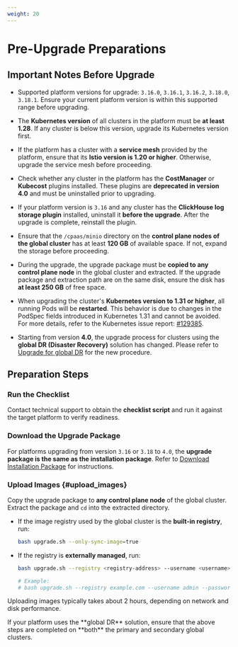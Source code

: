 ```yaml
---
weight: 20
---
```

# Pre-Upgrade Preparations

## Important Notes Before Upgrade

* Supported platform versions for upgrade: `3.16.0`, `3.16.1`, `3.16.2`, `3.18.0`, `3.18.1`.
  Ensure your current platform version is within this supported range before upgrading.

* The **Kubernetes version** of all clusters in the platform must be **at least 1.28**.
  If any cluster is below this version, upgrade its Kubernetes version first.

* If the platform has a cluster with a **service mesh** provided by the platform, ensure that its **Istio version is 1.20 or higher**. Otherwise, upgrade the service mesh before proceeding.

* Check whether any cluster in the platform has the **CostManager** or **Kubecost** plugins installed. These plugins are **deprecated in version 4.0** and must be uninstalled prior to upgrading.

* If your platform version is `3.16` and any cluster has the **ClickHouse log storage plugin** installed, uninstall it **before the upgrade**. After the upgrade is complete, reinstall the plugin.

* Ensure that the `/cpaas/minio` directory on the **control plane nodes of the global cluster** has at least **120 GB** of available space.
  If not, expand the storage before proceeding.

* During the upgrade, the upgrade package must be **copied to any control plane node** in the global cluster and extracted.
  If the upgrade package and extraction path are on the same disk, ensure the disk has **at least 250 GB** of free space.

* When upgrading the cluster's **Kubernetes version to 1.31 or higher**, all running Pods will be **restarted**. This behavior is due to changes in the PodSpec fields introduced in Kubernetes 1.31 and cannot be avoided. For more details, refer to the Kubernetes issue report: [#129385](https://github.com/kubernetes/kubernetes/issues/129385).

* Starting from version **4.0**, the upgrade process for clusters using the **global DR (Disaster Recovery)** solution has changed. Please refer to [Upgrade for global DR](./upgrade_dr.mdx) for the new procedure.

## Preparation Steps

<Steps>

### Run the Checklist

Contact technical support to obtain the **checklist script** and run it against the target platform to verify readiness.

### Download the Upgrade Package

For platforms upgrading from version `3.16` or `3.18` to `4.0`, the **upgrade package is the same as the installation package**.
Refer to [Download Installation Package](../install/prepare/download.mdx) for instructions.

### Upload Images \{#upload_images}

Copy the upgrade package to **any control plane node** of the global cluster. Extract the package and `cd` into the extracted directory.

* If the image registry used by the global cluster is the **built-in registry**, run:

  ```bash
  bash upgrade.sh --only-sync-image=true
  ```

* If the registry is **externally managed**, run:

  ```bash
  bash upgrade.sh --registry <registry-address> --username <username> --password <password> --only-sync-image=true

  # Example:
  # bash upgrade.sh --registry example.com --username admin --password password --only-sync-image=true
  ```

Uploading images typically takes about 2 hours, depending on network and disk performance.
</Steps>

<Directive type="info" title="INFO">
If your platform uses the **global DR** solution, ensure that the above steps are completed on **both** the primary and secondary global clusters.
</Directive>
